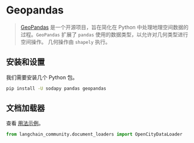 # Geopandas

>[GeoPandas](https://geopandas.org/) 是一个开源项目，旨在简化在 Python 中处理地理空间数据的过程。`GeoPandas` 扩展了 `pandas` 使用的数据类型，以允许对几何类型进行空间操作。 
> 几何操作由 `shapely` 执行。

## 安装和设置

我们需要安装几个 Python 包。

```bash
pip install -U sodapy pandas geopandas
```

## 文档加载器

查看 [用法示例](/docs/integrations/document_loaders/geopandas)。

```python
from langchain_community.document_loaders import OpenCityDataLoader
```